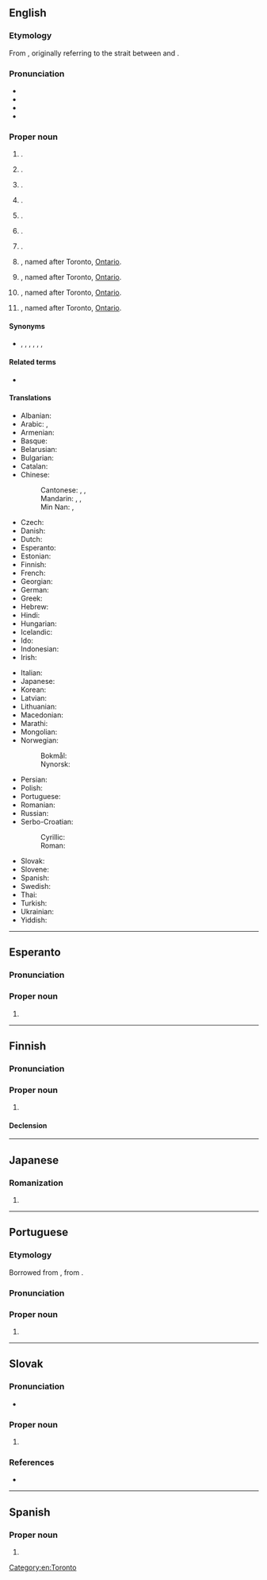{{also|Torontó}}
==English==
{{wikipedia||Toronto, Canada}}
{{wikipedia|Toronto (disambiguation)|Toronto}}
{{commonscat}}

===Etymology===
From {{bor|en|moh|tkaronto||where trees stand in water}}, originally referring to the strait between {{w|Lake Simcoe}} and {{w|Lake Couchiching}}.

===Pronunciation===
* {{IPA|en|/təˈɹɒn(t)oʊ/|[tʰəˈɹɒntʰo(ʊ)]|[tʰəˈɹɒɾ̃o(ʊ)]|[tʰəˈɹɒɾ̃ə]|[tʰɹɒɾ̃ə]}}
* {{audio|en|En-CA Toronto (contracted).ogg|audio (Canada, informal)}}
* {{audio|en|EN-Toronto.ogg|Audio}}
* {{hyphenation|en|To|ron|to}}

===Proper noun===
{{en-proper noun}}

# {{place|en|The <<capital city>> of <<p/Ontario>>, <<c/Canada>> and largest city in Canada}}.
# {{place|en|lakeside suburb|within the|lgarea/City of Lake Macquarie|s/New South Wales|c/Australia}}.
# {{place|en|unincorporated area/and/community|twp:pref/Lot 23|par/Grenville Parish|co/Queens County|p/Prince Edward Island|c/Canada}}.
# {{place|en|village|county/County Durham|c/England}}.
# {{place|en|A <<former unincorporated community>> in <<twp/Woodside Township>>, now a <<suburb>> of <<city/Springfield>>, <<co/Sangamon County>>, <<s/Illinois>>}}.
# {{place|en|ghost town|twp/Helt Township|co/Vermillion County|s/Indiana}}.
# {{place|en|small town|co/Clinton County|s/Iowa}}.
# {{place|en|tiny city|co/Woodson County|s/Kansas}}, named after Toronto, [[Ontario]].
# {{place|en|unincorporated community|co/Camden County|s/Missouri}}, named after Toronto, [[Ontario]].
# {{place|en|city|co/Jefferson County|s/Ohio}}, named after Toronto, [[Ontario]].
# {{place|en|small town|co/Deuel County|s/South Dakota}}, named after Toronto, [[Ontario]].

====Synonyms====
* {{sense|city in Canada}} {{l|en|Big Smoke|The Big Smoke}}, {{l|en|Hogtown}}, {{l|en|Hollywood North}}, {{l|en|Muddy York}} {{qualifier|historical nickname}}, {{l|en|Queen City}}, {{l|en|T.O.}}, {{l|en|York}} {{q|former name}}

====Related terms====
* {{l|en|Torontonian}}

====Translations====
{{trans-top|city in Canada}}
* Albanian: {{t|sq|Toronto}}
* Arabic: {{t|ar|تُورُونْتُو|m|tr=turūntū}}, {{t|ar|تُورُونْتُو|m|tr=torontū}}
* Armenian: {{t|hy|Տորոնտո}}
* Basque: {{t|eu|Toronto}}
* Belarusian: {{t|be|Таро́нта|m}}
* Bulgarian: {{t|bg|Торо́нто}}
* Catalan: {{t|ca|Toronto|m}}
* Chinese:
*: Cantonese: {{t|yue|多倫多|sc=Hani}}, {{t|yue|多伦多|tr=do1 leon4 do1|sc=Hani}}, {{t|yue|多市|tr=do1 si5|sc=Hani}} {{qualifier|short form}}
*: Mandarin: {{t+|cmn|多倫多|sc=Hani}}, {{t+|cmn|多伦多|tr=Duōlúnduō|sc=Hani}}, {{t+|cmn|多市|tr=Duō Shì|sc=Hani}} {{qualifier|short form}}
*: Min Nan: {{t|nan|多倫多|sc=Hani}}, {{t|nan|多伦多|tr=To-lûn-to|sc=Hani}}
* Czech: {{t+|cs|Toronto|m}}
* Danish: {{t|da|Toronto}}
* Dutch: {{t|nl|Toronto|n}}
* Esperanto: {{t|eo|Toronto}}
* Estonian: {{t+|et|Toronto}}
* Finnish: {{t+|fi|Toronto}}
* French: {{t+|fr|Toronto|m}}
* Georgian: {{t|ka|ტორონტო}}
* German: {{t+|de|Toronto|n}}
* Greek: {{t+|el|Τορόντο|n}}
* Hebrew: {{t|he|טוֹרוֹנְטוֹ|f|tr=torónto}}
* Hindi: {{t|hi|टोरंटो}}
* Hungarian: {{t+|hu|Toronto}}
* Icelandic: {{t|is|Torontó}}
* Ido: {{t|io|Toronto}}
* Indonesian: {{t|id|Toronto}}
* Irish: {{t|ga|Torontó|m}}
{{trans-mid}}
* Italian: {{t+|it|Toronto|m}}
* Japanese: {{t|ja|トロント|tr=Toronto}}
* Korean: {{t|ko|토론토}}
* Latvian: {{t|lv|Toronto|f}}
* Lithuanian: {{t|lt|Torontas|m}}
* Macedonian: {{t|mk|Торо́нто}}
* Marathi: {{t|mr|टॉरोंटो}}
* Mongolian: {{t|mn|Торонто}}
* Norwegian:
*: Bokmål: {{t|nb|Toronto|m}}
*: Nynorsk: {{t|nn|Toronto|m}}
* Persian: {{t|fa|تورنتو}}
* Polish: {{t+|pl|Toronto|m}}
* Portuguese: {{t|pt|Toronto|f}}
* Romanian: {{t|ro|Toronto|m}}
* Russian: {{t+|ru|Торо́нто|m}}
* Serbo-Croatian:
*: Cyrillic: {{t|sh|Торонто}}
*: Roman: {{t|sh|Toronto}}
* Slovak: {{t|sk|Toronto|m}}
* Slovene: {{t|sl|Toronto|m}}
* Spanish: {{t+|es|Toronto|m}}
* Swedish: {{t|sv|Toronto}}
* Thai: {{t|th|โทรอนโต}}
* Turkish: {{t|tr|Toronto}}
* Ukrainian: {{t|uk|Торо́нто|m}}
* Yiddish: {{t|yi|טאָראָנטאָ}}
{{trans-bottom}}

[[Category:en:Toronto]]

----

==Esperanto==

===Pronunciation===
{{eo-IPA|a=LL-Q143 (epo)-Lepticed7-Toronto.wav}}

===Proper noun===
{{eo-proper noun}}

# {{place|eo|capital city|p/Ontario|c/Canada|and largest city in Canada|t1=Toronto}}

----

==Finnish==
{{wikipedia|lang=fi}}

===Pronunciation===
{{fi-pronunciation}}

===Proper noun===
{{fi-proper noun}}

# {{place|fi|capital city|p/Ontario|c/Canada|and largest city in Canada|t1=Toronto}}

====Declension====
{{fi-decl-valo|Toront|||o|a|n=sg}}

----

==Japanese==

===Romanization===
{{ja-romaji}}

# {{ja-romanization of|トロント}}

----

==Portuguese==

===Etymology===
Borrowed from {{bor|pt|en|Toronto}}, from {{der|pt|moh|tkaronto}}.

===Pronunciation===
{{pt-IPA}}

===Proper noun===
{{pt-proper noun}}

# {{place|pt|capital city|p/Ontario|c/Canada|and largest city in Canada|t1=Toronto}}

----

==Slovak==
{{wp|lang=sk}}

===Pronunciation===
* {{sk-IPA}}

===Proper noun===
{{sk-proper noun|n|gen=Toronta|decl=mesto}}

# {{place|sk|capital city|p/Ontario|c/Canada|and largest city in Canada|t1=Toronto}}

===References===
* {{R:SDK}}

----

==Spanish==

===Proper noun===
{{es-proper noun}}

# {{l|en|Toronto}}